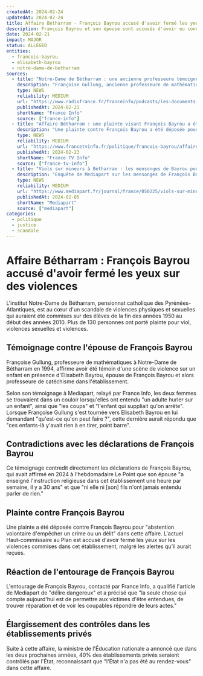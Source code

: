 ```yaml
---
createdAt: 2024-02-24
updatedAt: 2024-02-24
title: Affaire Bétharram - François Bayrou accusé d'avoir fermé les yeux sur les violences
description: François Bayrou et son épouse sont accusés d'avoir eu connaissance des violences physiques et sexuelles commises à l'institut Notre-Dame de Bétharram sans agir.
date: 2024-02-21
impact: MAJOR
status: ALLEGED
entities:
  - francois-bayrou
  - elisabeth-bayrou
  - notre-dame-de-betharram
sources:
  - title: "Notre-Dame de Bétharram : une ancienne professeure témoigne et met en cause l'épouse de François Bayrou"
    description: "Françoise Gullung, ancienne professeure de mathématiques à Notre-Dame de Bétharram dans les années 1990, affirme avoir été témoin d'une scène de violence en présence d'Elisabeth Bayrou."
    type: NEWS
    reliability: MEDIUM
    url: "https://www.radiofrance.fr/franceinfo/podcasts/les-documents-franceinfo/notre-dame-de-betharram-une-ancienne-professeure-temoigne-et-met-en-cause-l-epouse-de-francois-bayrou-9499847"
    publishedAt: 2024-02-21
    shortName: "France Info"
    source: ["france-info"]
  - title: "Affaire Bétharram : une plainte visant François Bayrou a été déposée vendredi dernier"
    description: "Une plainte contre François Bayrou a été déposée pour 'abstention volontaire d'empêcher un crime ou un délit' dans l'affaire des violences à Notre-Dame de Bétharram."
    type: NEWS
    reliability: MEDIUM
    url: "https://www.francetvinfo.fr/politique/francois-bayrou/affaire-betharram-une-plainte-visant-francois-bayrou-a-ete-deposee-vendredi-dernier_7093731.html"
    publishedAt: 2024-02-23
    shortName: "France TV Info"
    source: ["france-tv-info"]
  - title: "Viols sur mineurs à Bétharram : les mensonges de Bayrou pour défendre une institution catholique"
    description: "Enquête de Mediapart sur les mensonges de François Bayrou concernant l'affaire des violences à Notre-Dame de Bétharram."
    type: NEWS
    reliability: MEDIUM
    url: "https://www.mediapart.fr/journal/france/050225/viols-sur-mineurs-betharram-les-mensonges-de-bayrou-pour-defendre-une-institution-catholique"
    publishedAt: 2024-02-05
    shortName: "Mediapart"
    source: ["mediapart"]
categories:
  - politique
  - justice
  - scandale
---
```


# Affaire Bétharram : François Bayrou accusé d'avoir fermé les yeux sur des violences

L'institut Notre-Dame de Bétharram, pensionnat catholique des Pyrénées-Atlantiques, est au cœur d'un scandale de violences physiques et sexuelles qui auraient été commises sur des élèves de la fin des années 1950 au début des années 2010. Plus de 130 personnes ont porté plainte pour viol, violences sexuelles et violences.

## Témoignage contre l'épouse de François Bayrou

Françoise Gullung, professeure de mathématiques à Notre-Dame de Bétharram en 1994, affirme avoir été témoin d'une scène de violence sur un enfant en présence d'Elisabeth Bayrou, épouse de François Bayrou et alors professeure de catéchisme dans l'établissement.

Selon son témoignage à Mediapart, relayé par France Info, les deux femmes se trouvaient dans un couloir lorsqu'elles ont entendu "un adulte hurler sur un enfant", ainsi que "les coups" et "l'enfant qui suppliait qu'on arrête". Lorsque Françoise Gullung s'est tournée vers Elisabeth Bayrou en lui demandant "qu'est-ce qu'on peut faire ?", cette dernière aurait répondu que "ces enfants-là y'avait rien à en tirer, point barre".

## Contradictions avec les déclarations de François Bayrou

Ce témoignage contredit directement les déclarations de François Bayrou, qui avait affirmé en 2024 à l'hebdomadaire Le Point que son épouse "a enseigné l'instruction religieuse dans cet établissement une heure par semaine, il y a 30 ans" et que "ni elle ni [son] fils n'ont jamais entendu parler de rien."

## Plainte contre François Bayrou

Une plainte a été déposée contre François Bayrou pour "abstention volontaire d'empêcher un crime ou un délit" dans cette affaire. L'actuel Haut-commissaire au Plan est accusé d'avoir fermé les yeux sur les violences commises dans cet établissement, malgré les alertes qu'il aurait reçues.

## Réaction de l'entourage de François Bayrou

L'entourage de François Bayrou, contacté par France Info, a qualifié l'article de Mediapart de "délire dangereux" et a précisé que "la seule chose qui compte aujourd'hui est de permettre aux victimes d'être entendues, de trouver réparation et de voir les coupables répondre de leurs actes."

## Élargissement des contrôles dans les établissements privés

Suite à cette affaire, la ministre de l'Éducation nationale a annoncé que dans les deux prochaines années, 40% des établissements privés seraient contrôlés par l'État, reconnaissant que "l'État n'a pas été au rendez-vous" dans cette affaire. 
